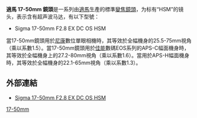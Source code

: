 '''適馬 17-50mm 鏡頭'''是一系列由[[適馬|適馬]]生產的標準[[變焦鏡頭|變焦鏡頭]]，为标有“HSM”的镜头，表示含有超声波马达，有以下型號：
*Sigma 17-50mm F2.8 EX DC OS HSM

當17-50mm鏡頭用於[[尼康|尼康]]數位單眼相機時，其等效於全幅機身的25.5-75mm視角（乘以系數1.5）。當17-50mm鏡頭用於[[佳能|佳能]]數碼EOS系列的APS-C幅面機身時，其等效於全幅機身上的27.2-80mm視角（乘以系數1.6）。當用於APS-H幅面機身時，其等效於全幅機身的22.1-65mm視角（乘以系數1.3）。

==外部連結==
* [https://web.archive.org/web/20110827155910/http://www.sigma.net.tw/17_50_28_os.htm Sigma 17-50mm F2.8 EX DC OS HSM]

[[Category:適馬鏡頭|17-50mm]]